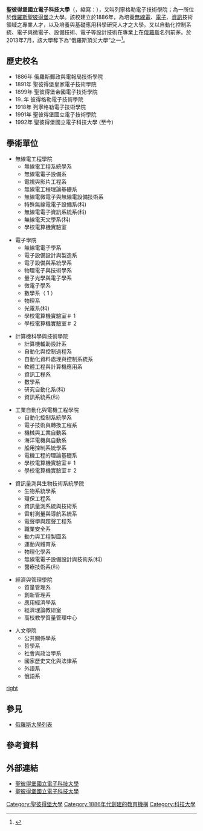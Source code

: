 {{coord|59|58|19|N|30|19|24|E|type:landmark|display=title}}
{{Infobox university
| name = 聖彼得堡國立電子科技大學
| native_name = {{lang|ru|Санкт-Петербургский государственный электротехнический университет}}
| image = 
| image_name = 
| image_size = 
| caption = 
| latin_name = 
| motto = 
| established = 1886年
| type = [[公立大學|公立]]
| endowment = 
| president = [[维克托·尼古拉耶维奇·舍卢德科|维克托·尼古拉耶维奇·舍卢德科]]
| staff = 
| rector = 
| enrollment = 
| undergrad = 
| postgrad = 
| doctoral = 
| profess = 
| city = [[聖彼得堡|聖彼得堡]]
| state = 
| country = {{flagicon|Russia}}[[俄羅斯|俄羅斯]]
| campus = [[市區|市區]]
| free_label = 
| free = 
| colours = 
| affiliations = 
| footnotes = 
| website = [https://etu.ru/ www.etu.ru/]
| address = 
| publictransit = 
| telephone = 
| coor = 
| logo = ETU_"LETI".png
}}
'''聖彼得堡國立電子科技大學'''（{{lang-ru|Санкт-Петербургский государственный электротехнический университет}}，縮寫：{{lang|ru|ЛЭТИ}}），又叫列寧格勒電子技術學院；為一所位於[[俄羅斯|俄羅斯]][[聖彼得堡|聖彼得堡]]之大學。該校建立於1886年，為培養[[無線電|無線電]]、[[電子|電子]]、[[資訊|資訊]]技術領域之專業人才，以及培養與基礎應用科學研究人才之大學。又以自動化控制系統、電子與微電子、設備技術、電子等設計技術在專業上在[[俄羅斯|俄羅斯]]名列前茅。於2013年7月，該大學奪下為“俄羅斯頂尖大學”之一<ref>{{Cite web |url=http://xn--80abucjiibhv9a.xn--p1ai/%D0%BD%D0%BE%D0%B2%D0%BE%D1%81%D1%82%D0%B8/3503 |title=Сайт Министерства образования и науки РФ, 08.07.2013 |access-date=2019-06-10 |archive-url=https://web.archive.org/web/20171202113405/http://xn--80abucjiibhv9a.xn--p1ai/%D0%BD%D0%BE%D0%B2%D0%BE%D1%81%D1%82%D0%B8/3503 |archive-date=2017-12-02 |dead-url=yes }}</ref>。

==歷史校名==
*1886年 俄羅斯郵政與電報局技術學院
*1891年 聖彼得堡皇家電子技術學院
*1899年 聖彼得堡帝國電子技術學院
*19..年 彼得格勒電子技術學院
*1918年 列寧格勒電子技術學院
*1991年 聖彼得堡國立電子技術學院
*1992年 聖彼得堡國立電子科技大學 (至今)

==學術單位==
{{Multicol}}
*無線電工程學院
**無線電工程系統學系
**無線電電子設備系
**電視與影片工程系
**無線電工程理論基礎系
**無線電微電子與無線電設備技術系
**特殊無線電電子設備系(科)
**無線電電子資訊系統系(科)
**無線電天文學系(科)
**學校電算機實驗室

{{Multicol-break}}
*電子學院
**無線電電子學系
**電子設備設計與製造系
**電子設備與系統學系
**物理電子與技術學系
**量子光學與電子學系
**微電子學系
**數學系（ 1 ）
**物理系
**光電系(科)
**學校電算機實驗室＃ 1
**學校電算機實驗室＃ 2

{{Multicol-break}}
*計算機科學與技術學院
**計算機輔助設計系
**自動化與控制過程系
**自動化資料處理與控制系統系
**軟體工程與計算機應用系
**資訊工程系
**數學系
**研究自動化系(科)
**資訊系統系(科)

{{Multicol-break}}
*工業自動化與電機工程學院
**自動化控制系統學系
**電子技術與轉換工程系
**機械與工業自動系
**海洋電機與自動系
**船用控制系統學系
**電機工程的理論基礎系
**學校電算機實驗室＃ 1
**學校電算機實驗室＃ 2
{{Multicol-end}}

{{Multicol}}
*資訊量測與生物技術系統學院
**生物系統學系
**環保工程系
**資訊量測系統與技術系
**雷射測量與導航系統系
**電聲學與超聲工程系
**職業安全系
**動力與工程製圖系
**運動與體育系
**物理化學系
**無線電電子設備設計與技術系(科)
**醫療技術系(科)

{{Multicol-break}}
*經濟與管理學院
**質量管理系
**創新管理系
**應用經濟學系
**經濟理論教研室
**高校教學質量管理中心

{{Multicol-break}}
*人文學院
**公共關係學系
**哲學系
**社會與政治學系
**國家歷史文化與法律系
**外語系
**俄語系

{{Multicol-break}}
[[File_:Electrotechnical_University_SPB_01.jpg|right]]
{{Multicol-end}}

== 參見 ==
*[[俄羅斯大學列表|俄羅斯大學列表]]

== 參考資料 ==
{{commonscat|SPb ElektroTehnichesky universitet}}
{{reflist}}

== 外部連結 ==
*[https://etu.ru/ 聖彼得堡國立電子科技大學]{{ru_icon}}
*[https://etu.ru/en/university/ 聖彼得堡國立電子科技大學]{{en}}

[[Category:聖彼得堡大學|Category:聖彼得堡大學]]
[[Category:1886年代創建的教育機構|Category:1886年代創建的教育機構]]
[[Category:科技大學|Category:科技大學]]